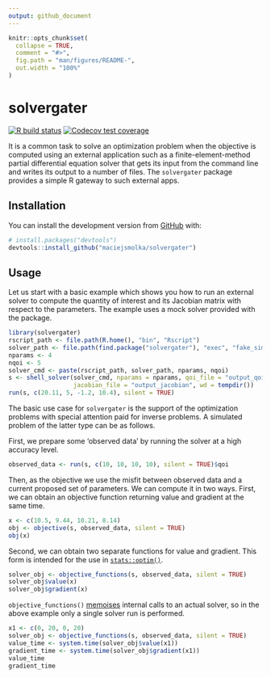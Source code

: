 ```yaml
---
output: github_document
---
```


<!-- README.md is generated from README.Rmd. Please edit that file -->

```r
knitr::opts_chunk$set(
  collapse = TRUE,
  comment = "#>",
  fig.path = "man/figures/README-",
  out.width = "100%"
)
```

# solvergater

<!-- badges: start -->
[![R build status](https://github.com/maciejsmolka/solvergater/workflows/R-CMD-check/badge.svg)](https://github.com/maciejsmolka/solvergater/actions)
[![Codecov test coverage](https://codecov.io/gh/maciejsmolka/solvergater/branch/master/graph/badge.svg)](https://codecov.io/gh/maciejsmolka/solvergater?branch=master)
<!-- badges: end -->

It is a common task to solve an optimization problem when the objective is computed 
using an external application such as a finite-element-method partial differential
equation solver that gets 
its input from the command line and writes its output to a number of files. 
The `solvergater` package provides a simple R gateway to such external apps.

## Installation

<!--
You can install the released version of solvergater from 
[CRAN](https://CRAN.R-project.org) with:
-->
<!--
``` r
install.packages("solvergater")
```
-->
<!--
And 
-->
You can install
the development version from [GitHub](https://github.com/) with:

``` r
# install.packages("devtools")
devtools::install_github("maciejsmolka/solvergater")
```
## Usage

Let us start with a basic example which shows you how to run an external solver to
compute the quantity of interest and its Jacobian matrix with respect to
the parameters. The example uses a mock solver provided with the package.

```r
library(solvergater)
rscript_path <- file.path(R.home(), "bin", "Rscript")
solver_path <- file.path(find.package("solvergater"), "exec", "fake_simple.R")
nparams <- 4
nqoi <- 5
solver_cmd <- paste(rscript_path, solver_path, nparams, nqoi)
s <- shell_solver(solver_cmd, nparams = nparams, qoi_file = "output_qoi",
                  jacobian_file = "output_jacobian", wd = tempdir())
run(s, c(20.11, 5, -1.2, 10.4), silent = TRUE)
```

The basic use case for `solvergater` is the support of the optimization problems
with special attention paid for inverse problems. A simulated problem of the latter
type can be as follows.

First, we prepare some 'observed data' by running the solver at a high accuracy level.

```r
observed_data <- run(s, c(10, 10, 10, 10), silent = TRUE)$qoi
```

Then, as the objective we use the misfit between observed data and a current
proposed set of parameters. We can compute it in two ways. First, we can obtain
an objective function returning value and gradient at the same time.

```r
x <- c(10.5, 9.44, 10.21, 8.14)
obj <- objective(s, observed_data, silent = TRUE)
obj(x)
```

Second, we can obtain two separate functions for value and gradient. This form is
intended for the use in [`stats::optim()`](https://rdrr.io/r/stats/optim.html).

```r
solver_obj <- objective_functions(s, observed_data, silent = TRUE)
solver_obj$value(x)
solver_obj$gradient(x)
```

`objective_functions()` [memoises](https://memoise.r-lib.org/) internal calls to an 
actual solver, so in the above example only a single solver run is performed.

```r
x1 <- c(0, 20, 0, 20)
solver_obj <- objective_functions(s, observed_data, silent = TRUE)
value_time <- system.time(solver_obj$value(x1))
gradient_time <- system.time(solver_obj$gradient(x1))
value_time
gradient_time
```
